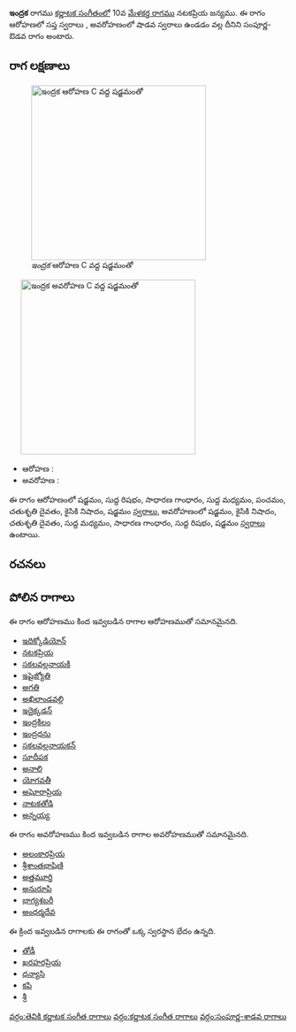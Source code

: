 {{Infobox ragam
	| name          	= ఇంద్రక
	| synonym	    	= 
	| mela          	= 
	| chakra        	= 
	| janaka        	= 
	| type          	= సంపూర్ణ-శాడవ
	| arohanam      	= {{svaraC|S|R1|G2|M1|P|D2|N2|S'}} 
	| avarohanam    	= {{svaraC|S'|N2|D2|M1|G2|R1|S}}
	| jeeva         	=
	| chhaya        	=
	| nyasa         	=
	| vishesha      	= 
	| equivalent  		= 
}}
{{కర్ణాటక సంగీత రాగాలు}}
'''ఇంద్రక''' రాగము [[కర్ణాటక సంగీతం]]లో 10వ [[మేళకర్త రాగము]] నటకప్రియ జన్యము.  ఈ రాగం ఆరోహణలో సప్త స్వరాలు , అవరోహణంలో షాడవ స్వరాలు ఉండడం వల్ల దీనిని సంపూర్ణ-ఔడవ రాగం అంటారు.


==రాగ లక్షణాలు==
[[Image:indraka_ar_kb2wiki.png|thumb|right|316px|''ఇంద్రక'' ఆరోహణ C వద్ద షడ్జమంతో]]
	[[Image:indraka_av_kb2wiki.png|thumb|right|316px|''ఇంద్రక'' అవరోహణ C వద్ద షడ్జమంతో]]

* ఆరోహణ : {{svaraC|S|R1|G2|M1|P|D2|N2|S'}} 
* అవరోహణ : {{svaraC|S'|N2|D2|M1|G2|R1|S}}

ఈ రాగం ఆరోహణంలో షడ్జమం, సుద్ద  రిషభం, సాధారణ  గాంధారం, సుద్ద మధ్యమం, పంచమం, చతుశృతి దైవతం, కైసికి నిషాదం, షడ్జమం [[స్వరాలు]], అవరోహణంలో షడ్జమం, కైసికి నిషాదం, చతుశృతి దైవతం, సుద్ద మధ్యమం, సాధారణ  గాంధారం, సుద్ద  రిషభం, షడ్జమం [[స్వరాలు]] ఉంటాయి.

==రచనలు==



==పోలిన రాగాలు==
ఈ రాగం ఆరోహణము కింద ఇవ్వబడిన రాగాల ఆరోహణముతో సమానమైనది.
* [[ఇదిక్కోడియోన్]]
* [[నటకప్రియ]]
* [[సకలవల్లనాయకి]]
* [[ఇషైజ్యోతి]]
* [[అగతి]]
* [[అఖిలాండవల్లి]]
* [[ఇదైక్కడన్]]
* [[ఇంద్రకిలం]]
* [[ఇంద్రధను]]
* [[సకలవల్లనాయకన్]]
* [[సూదీపక]]
* [[అనాలి]]
* [[ యోగవతీ]]
* [[అఘోరాప్రియ]]
* [[నాటకతోడి]]
* [[అన్నయ్య]]

ఈ రాగం అవరోహణము కింద ఇవ్వబడిన రాగాల అవరోహణముతో సమానమైనది.
* [[అలంకారప్రియ]]
* [[శ్రీశాంతభాషిణి]]
* [[అత్తమూర్తి]]
* [[అనురూపి]]
* [[భాగ్యశబరీ]]
* [[అంధర్మదేవ]]

ఈ క్రింద ఇవ్వబడిన రాగాలకు ఈ రాగంతో ఒక్క స్వరస్థాన భేదం ఉన్నది.
* [[తోడీ]]
* [[ఖరహరప్రియ]]
* [[ధన్యాసి]]
* [[కపి]]
* [[శ్రీ]]



[[వర్గం:తెవికి కర్ణాటక సంగీత రాగాలు]]
[[వర్గం:కర్ణాటక సంగీత రాగాలు]]
[[వర్గం:సంపూర్ణ-శాడవ రాగాలు]]